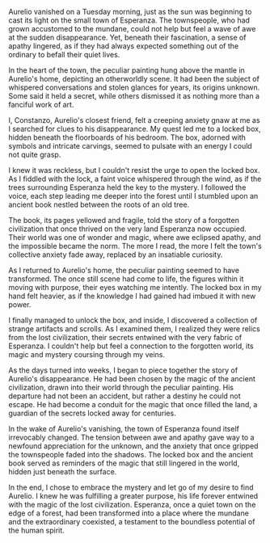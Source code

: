 Aurelio vanished on a Tuesday morning, just as the sun was beginning to cast its light on the small town of Esperanza. The townspeople, who had grown accustomed to the mundane, could not help but feel a wave of awe at the sudden disappearance. Yet, beneath their fascination, a sense of apathy lingered, as if they had always expected something out of the ordinary to befall their quiet lives.

In the heart of the town, the peculiar painting hung above the mantle in Aurelio's home, depicting an otherworldly scene. It had been the subject of whispered conversations and stolen glances for years, its origins unknown. Some said it held a secret, while others dismissed it as nothing more than a fanciful work of art.

I, Constanzo, Aurelio's closest friend, felt a creeping anxiety gnaw at me as I searched for clues to his disappearance. My quest led me to a locked box, hidden beneath the floorboards of his bedroom. The box, adorned with symbols and intricate carvings, seemed to pulsate with an energy I could not quite grasp.

I knew it was reckless, but I couldn't resist the urge to open the locked box. As I fiddled with the lock, a faint voice whispered through the wind, as if the trees surrounding Esperanza held the key to the mystery. I followed the voice, each step leading me deeper into the forest until I stumbled upon an ancient book nestled between the roots of an old tree.

The book, its pages yellowed and fragile, told the story of a forgotten civilization that once thrived on the very land Esperanza now occupied. Their world was one of wonder and magic, where awe eclipsed apathy, and the impossible became the norm. The more I read, the more I felt the town's collective anxiety fade away, replaced by an insatiable curiosity.

As I returned to Aurelio's home, the peculiar painting seemed to have transformed. The once still scene had come to life, the figures within it moving with purpose, their eyes watching me intently. The locked box in my hand felt heavier, as if the knowledge I had gained had imbued it with new power.

I finally managed to unlock the box, and inside, I discovered a collection of strange artifacts and scrolls. As I examined them, I realized they were relics from the lost civilization, their secrets entwined with the very fabric of Esperanza. I couldn't help but feel a connection to the forgotten world, its magic and mystery coursing through my veins.

As the days turned into weeks, I began to piece together the story of Aurelio's disappearance. He had been chosen by the magic of the ancient civilization, drawn into their world through the peculiar painting. His departure had not been an accident, but rather a destiny he could not escape. He had become a conduit for the magic that once filled the land, a guardian of the secrets locked away for centuries.

In the wake of Aurelio's vanishing, the town of Esperanza found itself irrevocably changed. The tension between awe and apathy gave way to a newfound appreciation for the unknown, and the anxiety that once gripped the townspeople faded into the shadows. The locked box and the ancient book served as reminders of the magic that still lingered in the world, hidden just beneath the surface.

In the end, I chose to embrace the mystery and let go of my desire to find Aurelio. I knew he was fulfilling a greater purpose, his life forever entwined with the magic of the lost civilization. Esperanza, once a quiet town on the edge of a forest, had been transformed into a place where the mundane and the extraordinary coexisted, a testament to the boundless potential of the human spirit.
